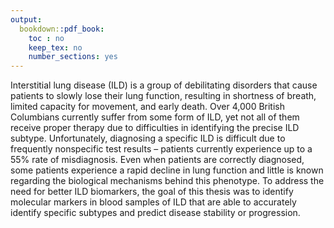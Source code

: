 ```yaml
---
output:
  bookdown::pdf_book:
    toc : no
    keep_tex: no
    number_sections: yes
---
```


<!-- Remember, It can't be longer than 150 words! -->

Interstitial lung disease (ILD) is a group of debilitating disorders that cause patients to slowly lose their lung function, resulting in shortness of breath, limited capacity for movement, and early death. Over 4,000 British Columbians currently suffer from some form of ILD, yet not all of them receive proper therapy due to difficulties in identifying the precise ILD subtype. Unfortunately, diagnosing a specific ILD is difficult due to frequently nonspecific test results – patients currently experience up to a 55% rate of misdiagnosis. Even when patients are correctly diagnosed, some patients experience a rapid decline in lung function and little is known regarding the biological mechanisms behind this phenotype. To address the need for better ILD biomarkers, the goal of this thesis was to identify molecular markers in blood samples of ILD that are able to accurately identify specific subtypes and predict disease stability or progression.  